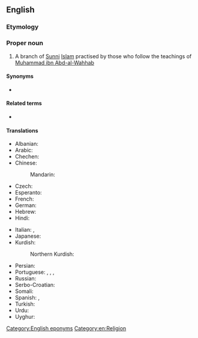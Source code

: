 ==English==
{{wikipedia}}

===Etymology===
{{suffix|en|Wahhab|ism}}

===Proper noun===
{{en-proper noun|-}}

# {{lb|en|Islam}} A branch of [[Sunni]] [[Islam]] practised by those who follow the teachings of [[w:Muhammad ibn Abd-al-Wahhab|Muhammad ibn Abd-al-Wahhab]]

====Synonyms====
* {{l|en|Salafism}}

====Related terms====
* {{l|en|Wahhabite}}

====Translations====
{{trans-top|branch of Sunni Islam}}
* Albanian: {{t-needed|sq}}
* Arabic: {{t|ar|وَهَّابِيَّة|f}}
* Chechen: {{t-needed|ce}}
* Chinese:
*: Mandarin: {{t|cmn|瓦哈比派|tr=Wǎhābǐ pài|sc=Hani}}
* Czech: {{t|cs|wahhábismus|m}}
* Esperanto: {{t|eo|vahabismo}}
* French: {{t+|fr|wahhabisme|m}}
* German: {{t+|de|Wahhabismus|m}}
* Hebrew: {{t|he|והאביה|f|tr=wahábiya}}
* Hindi: {{t+|hi|वहाबी|m}}
{{trans-mid}}
* Italian: {{t|it|wahhabismo|m}}, {{t|it|wahabismo|m}}
* Japanese: {{t|ja|ワッハーブ派|tr=Wahhābu-ha|sc=Jpan}}
* Kurdish:
*: Northern Kurdish: {{t-needed|kmr}}
* Persian: {{t-needed|fa}}
* Portuguese: {{t|pt|wahabismo|m}}, {{t|pt|Wahabismo|m}}, {{t|pt|wahhabismo}}, {{t|pt|Wahhabismo|m}}
* Russian: {{t+|ru|ваххаби́зм|m}}
* Serbo-Croatian: {{t|sh|vahabizam|m}}
* Somali: {{t-needed|so}}
* Spanish: {{t|es|wahhabismo|m}}, {{t|es|wahabismo|m}}
* Turkish: {{t-needed|tr}}
* Urdu: {{t-needed|ur}}
* Uyghur: {{t-needed|ug}}
{{trans-bottom}}

[[Category:English eponyms]]
[[Category:en:Religion]]